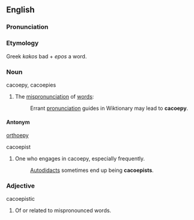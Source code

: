 ==English==

===Pronunciation===
{{sectstub}}

===Etymology===
Greek ''kakos'' bad + ''epos'' a word.

===Noun===
;cacoepy, cacoepies
#The [[mispronunciation]] of [[words]]:
#:Errant [[pronunciation]] guides in Wiktionary may lead to '''cacoepy'''.

====Antonym====
[[orthoepy]]

;cacoepist
#One who engages in cacoepy, especially frequently.
#:[[Autodidact]]s sometimes end up being '''cacoepists'''.

===Adjective===
;cacoepistic
#Of or related to mispronounced words.